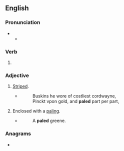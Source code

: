 ==English==

===Pronunciation===
* {{IPA|en|/peɪld/}}
** {{audio|en|LL-Q1860 (eng)-Vealhurl-paled.wav |Audio (UK)}}

===Verb===
{{head|en|verb form}}

# {{en-past of|pale}}

===Adjective===
{{en-adj}}

# {{lb|en|obsolete}} [[striped|Striped]].
#* {{RQ:Spenser FQ|6|2|stanza=6}}
#*: Buskins he wore of costliest cordwayne,<br>Pinckt vpon gold, and '''paled''' part per part,
# {{lb|en|obsolete}} Enclosed with a [[paling]].
#* {{RQ:Spenser FQ|1|5|stanza=5}}
#*: A '''paled''' greene.

===Anagrams===
* {{anagrams|en|a=adelp|padel|padle|pedal|plead}}